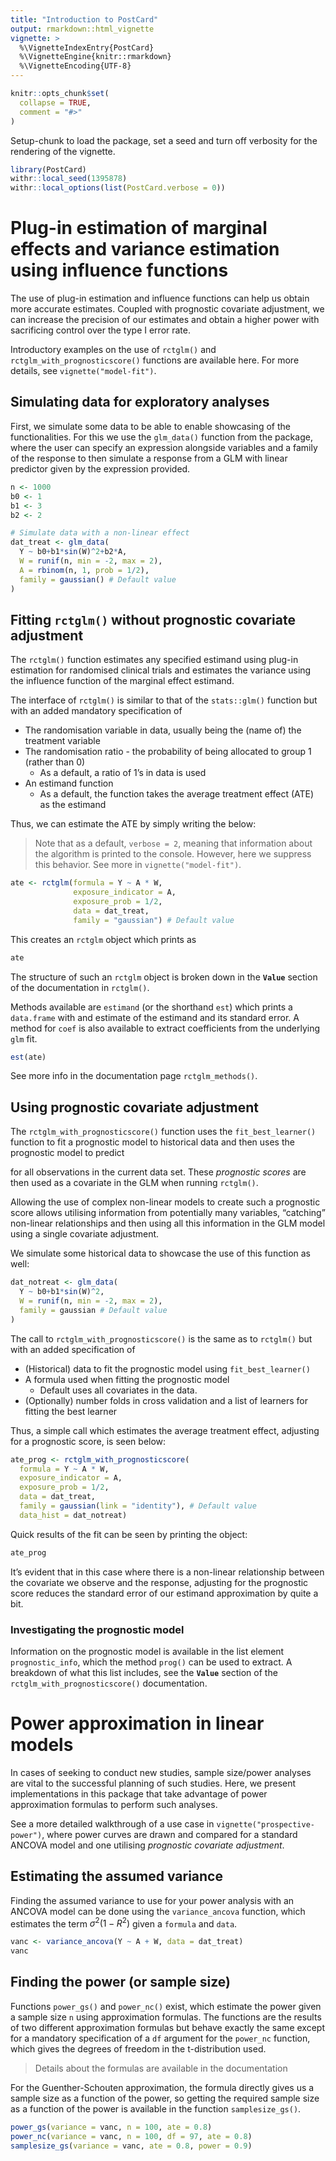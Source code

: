 ```yaml
---
title: "Introduction to PostCard"
output: rmarkdown::html_vignette
vignette: >
  %\VignetteIndexEntry{PostCard}
  %\VignetteEngine{knitr::rmarkdown}
  %\VignetteEncoding{UTF-8}
---
```


```r
knitr::opts_chunk$set(
  collapse = TRUE,
  comment = "#>"
)
```

Setup-chunk to load the package, set a seed and turn off verbosity for the rendering of the vignette.

```r
library(PostCard)
withr::local_seed(1395878)
withr::local_options(list(PostCard.verbose = 0))
```

# Plug-in estimation of marginal effects and variance estimation using influence functions

The use of plug-in estimation and influence functions can help us obtain more accurate estimates. Coupled with prognostic covariate adjustment, we can increase the precision of our estimates and obtain a higher power with sacrificing control over the type I error rate.

Introductory examples on the use of `rctglm()` and `rctglm_with_prognosticscore()` functions are available here. For more details, see `vignette("model-fit")`.

## Simulating data for exploratory analyses

First, we simulate some data to be able to enable showcasing of the functionalities. For this we use the `glm_data()` function from the package, where the user can specify an expression alongside variables and a family of the response to then simulate a response from a GLM with linear predictor given by the expression provided.

```r
n <- 1000
b0 <- 1
b1 <- 3
b2 <- 2

# Simulate data with a non-linear effect
dat_treat <- glm_data(
  Y ~ b0+b1*sin(W)^2+b2*A,
  W = runif(n, min = -2, max = 2),
  A = rbinom(n, 1, prob = 1/2),
  family = gaussian() # Default value
)
```

## Fitting `rctglm()` without prognostic covariate adjustment

The `rctglm()` function estimates any specified estimand using plug-in estimation for randomised clinical trials and estimates the variance using the influence function of the marginal effect estimand. 

The interface of `rctglm()` is similar to that of the `stats::glm()` function but with an added mandatory specification of

-   The randomisation variable in data, usually being the (name of) the treatment variable
-   The randomisation ratio - the probability of being allocated to group 1 (rather than 0)
    -   As a default, a ratio of 1's in data is used
-   An estimand function
    -   As a default, the function takes the average treatment effect (ATE) as the estimand

Thus, we can estimate the ATE by simply writing the below:

> Note that as a default, `verbose = 2`, meaning that information about the algorithm is printed to the console. However, here we suppress this behavior. See more in `vignette("model-fit")`.

```r
ate <- rctglm(formula = Y ~ A * W,
              exposure_indicator = A,
              exposure_prob = 1/2,
              data = dat_treat,
              family = "gaussian") # Default value
```

This creates an `rctglm` object which prints as
```r
ate
```

The structure of such an `rctglm` object is broken down in the **`Value`** section of the documentation in `rctglm()`.
    
Methods available are `estimand` (or the shorthand `est`) which prints a `data.frame` with and estimate of the estimand and its standard error. A method for `coef` is also available to extract coefficients from the underlying `glm` fit.
```r
est(ate)
```

See more info in the documentation page `rctglm_methods()`.

## Using prognostic covariate adjustment

The `rctglm_with_prognosticscore()` function uses the `fit_best_learner()` function to fit a prognostic model to historical data and then uses the prognostic model to predict
\begin{align}
\mathbb{E}[Y|X,A=0]
\end{align}

for all observations in the current data set. These *prognostic scores* are then used as a covariate in the GLM when running `rctglm()`.

Allowing the use of complex non-linear models to create such a prognostic score allows utilising information from potentially many variables, "catching" non-linear relationships and then using all this information in the GLM model using a single covariate adjustment.

We simulate some historical data to showcase the use of this function as well:
```r
dat_notreat <- glm_data(
  Y ~ b0+b1*sin(W)^2,
  W = runif(n, min = -2, max = 2),
  family = gaussian # Default value
)
```

The call to `rctglm_with_prognosticscore()` is the same as to `rctglm()` but with an added specification of

-   (Historical) data to fit the prognostic model using `fit_best_learner()`
-   A formula used when fitting the prognostic model
    -   Default uses all covariates in the data.
-   (Optionally) number folds in cross validation and a list of learners for fitting the best learner

Thus, a simple call which estimates the average treatment effect, adjusting for a prognostic score, is seen below:
```r
ate_prog <- rctglm_with_prognosticscore(
  formula = Y ~ A * W,
  exposure_indicator = A,
  exposure_prob = 1/2,
  data = dat_treat,
  family = gaussian(link = "identity"), # Default value
  data_hist = dat_notreat)
```

Quick results of the fit can be seen by printing the object:
```r
ate_prog
```

It's evident that in this case where there is a non-linear relationship between the covariate we observe and the response, adjusting for the prognostic score reduces the standard error of our estimand approximation by quite a bit.

### Investigating the prognostic model

Information on the prognostic model is available in the list element `prognostic_info`, which the method `prog()` can be used to extract. A breakdown of what this list includes, see the **`Value`** section of the `rctglm_with_prognosticscore()` documentation.

# Power approximation in linear models

In cases of seeking to conduct new studies, sample size/power analyses are vital to the successful planning of such studies. Here, we present implementations in this package that take advantage of power approximation formulas to perform such analyses.

See a more detailed walkthrough of a use case in `vignette("prospective-power")`, where power curves are drawn and compared for a standard ANCOVA model and one utilising *prognostic covariate adjustment*.

## Estimating the assumed variance

Finding the assumed variance to use for your power analysis with an ANCOVA model can be done using the `variance_ancova` function, which estimates the term $\sigma^2(1-R^2)$ given a `formula` and `data`.

```r
vanc <- variance_ancova(Y ~ A + W, data = dat_treat)
vanc
```

## Finding the power (or sample size)

Functions `power_gs()` and `power_nc()` exist, which estimate the power given a sample size `n` using approximation formulas. The functions are the results of two different approximation formulas but behave exactly the same except for a mandatory specification of a `df` argument for the `power_nc` function, which gives the degrees of freedom in the t-distribution used.

> Details about the formulas are available in the documentation

For the Guenther-Schouten approximation, the formula directly gives us a sample size as a function of the power, so getting the required sample size as a function of the power is available in the function `samplesize_gs()`.

```r
power_gs(variance = vanc, n = 100, ate = 0.8)
power_nc(variance = vanc, n = 100, df = 97, ate = 0.8)
samplesize_gs(variance = vanc, ate = 0.8, power = 0.9)
```
